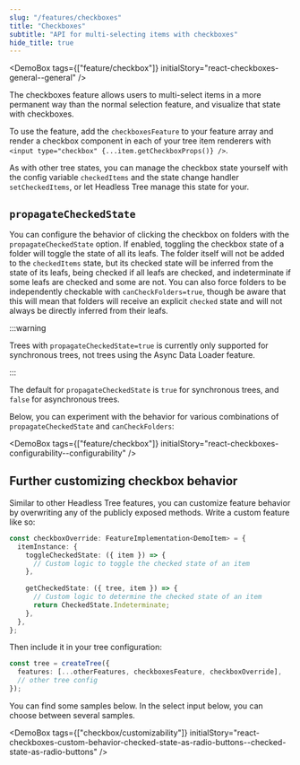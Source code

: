 ```yaml
---
slug: "/features/checkboxes"
title: "Checkboxes"
subtitle: "API for multi-selecting items with checkboxes"
hide_title: true
---
```



<FeaturePageHeader
    title="Checkboxes"
    subtitle="API for multi-selecting items with checkboxes"
    feature="checkboxes"
/>

<DemoBox tags={["feature/checkbox"]} initialStory="react-checkboxes-general--general" />


The checkboxes feature allows users to multi-select items in a more permanent way than the normal
selection feature, and visualize that state with checkboxes.

To use the feature, add the `checkboxesFeature` to your feature array and render a checkbox component
in each of your tree item renderers with `<input type="checkbox" {...item.getCheckboxProps()} />`.

As with other tree states, you can manage the checkbox state yourself with the config variable `checkedItems`
and the state change handler `setCheckedItems`, or let Headless Tree manage this state for your.

## `propagateCheckedState`

You can configure the behavior of clicking the checkbox on folders with the `propagateCheckedState` option. 
If enabled, toggling the checkbox state of a folder will toggle the state of all its leafs. The folder itself
will not be added to the `checkedItems` state, but its checked state will be inferred from the state of
its leafs, being checked if all leafs are checked, and indeterminate if some leafs are checked
and some are not. You can also force folders to be independently checkable with `canCheckFolders=true`,
though be aware that this will mean that folders will receive an explicit `checked` state and will not
always be directly inferred from their leafs.

:::warning

Trees with `propagateCheckedState=true` is currently only supported for synchronous trees, not trees using the Async
Data Loader feature.

:::

The default for `propagateCheckedState` is `true` for synchronous trees, and `false` for asynchronous trees.

Below, you can experiment with the behavior for various combinations of `propagateCheckedState` and `canCheckFolders`:

<DemoBox tags={["feature/checkbox"]} initialStory="react-checkboxes-configurability--configurability" />

## Further customizing checkbox behavior

Similar to other Headless Tree features, you can customize feature behavior by overwriting any of the publicly
exposed methods. Write a custom feature like so:

```ts
const checkboxOverride: FeatureImplementation<DemoItem> = {
  itemInstance: {
    toggleCheckedState: ({ item }) => {
      // Custom logic to toggle the checked state of an item
    },
    
    getCheckedState: ({ tree, item }) => {
      // Custom logic to determine the checked state of an item
      return CheckedState.Indeterminate;
    },
  },
};
```

Then include it in your tree configuration:

```ts
const tree = createTree({
  features: [...otherFeatures, checkboxesFeature, checkboxOverride],
  // other tree config
});
```

You can find some samples below. In the select input below, you can choose between several samples.

<DemoBox tags={["checkbox/customizability"]} initialStory="react-checkboxes-custom-behavior-checked-state-as-radio-buttons--checked-state-as-radio-buttons" />